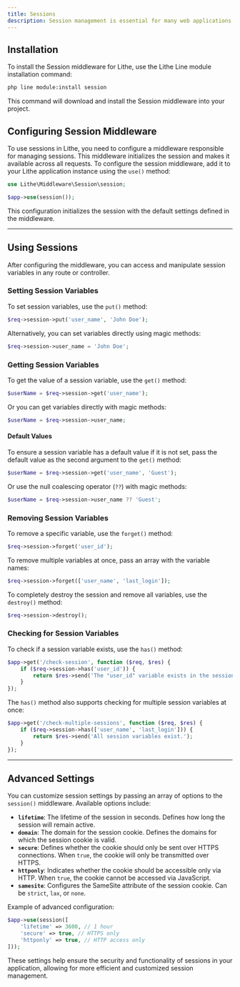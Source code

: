 ```yaml
---
title: Sessions  
description: Session management is essential for many web applications, allowing you to store user information between different requests. In this guide, you will learn how to configure and use sessions in Lithe efficiently.  
---
```


## Installation

To install the Session middleware for Lithe, use the Lithe Line module installation command:

```bash
php line module:install session
```

This command will download and install the Session middleware into your project.

## Configuring Session Middleware

To use sessions in Lithe, you need to configure a middleware responsible for managing sessions. This middleware initializes the session and makes it available across all requests. To configure the session middleware, add it to your Lithe application instance using the `use()` method:

```php
use Lithe\Middleware\Session\session;

$app->use(session());
```

This configuration initializes the session with the default settings defined in the middleware.

---

## Using Sessions

After configuring the middleware, you can access and manipulate session variables in any route or controller.

### Setting Session Variables

To set session variables, use the `put()` method:

```php
$req->session->put('user_name', 'John Doe');
```

Alternatively, you can set variables directly using magic methods:

```php
$req->session->user_name = 'John Doe';
```

### Getting Session Variables

To get the value of a session variable, use the `get()` method:

```php
$userName = $req->session->get('user_name');
```

Or you can get variables directly with magic methods:

```php
$userName = $req->session->user_name;
```

#### Default Values

To ensure a session variable has a default value if it is not set, pass the default value as the second argument to the `get()` method:

```php
$userName = $req->session->get('user_name', 'Guest');
```

Or use the null coalescing operator (`??`) with magic methods:

```php
$userName = $req->session->user_name ?? 'Guest';
```

### Removing Session Variables

To remove a specific variable, use the `forget()` method:

```php
$req->session->forget('user_id');
```

To remove multiple variables at once, pass an array with the variable names:

```php
$req->session->forget(['user_name', 'last_login']);
```

To completely destroy the session and remove all variables, use the `destroy()` method:

```php
$req->session->destroy();
```

### Checking for Session Variables

To check if a session variable exists, use the `has()` method:

```php
$app->get('/check-session', function ($req, $res) {
    if ($req->session->has('user_id')) {
        return $res->send('The "user_id" variable exists in the session.');
    }
});
```

The `has()` method also supports checking for multiple session variables at once:

```php
$app->get('/check-multiple-sessions', function ($req, $res) {
    if ($req->session->has(['user_name', 'last_login'])) {
        return $res->send('All session variables exist.');
    }
});
```

---

## Advanced Settings

You can customize session settings by passing an array of options to the `session()` middleware. Available options include:

- **`lifetime`**: The lifetime of the session in seconds. Defines how long the session will remain active.
- **`domain`**: The domain for the session cookie. Defines the domains for which the session cookie is valid.
- **`secure`**: Defines whether the cookie should only be sent over HTTPS connections. When `true`, the cookie will only be transmitted over HTTPS.
- **`httponly`**: Indicates whether the cookie should be accessible only via HTTP. When `true`, the cookie cannot be accessed via JavaScript.
- **`samesite`**: Configures the SameSite attribute of the session cookie. Can be `strict`, `lax`, or `none`.

Example of advanced configuration:

```php
$app->use(session([
    'lifetime' => 3600, // 1 hour
    'secure' => true, // HTTPS only
    'httponly' => true, // HTTP access only
]));
```

These settings help ensure the security and functionality of sessions in your application, allowing for more efficient and customized session management.
